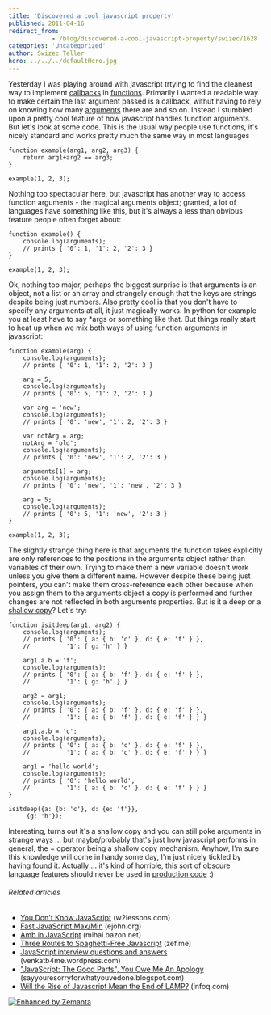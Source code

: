 ```yaml
---
title: 'Discovered a cool javascript property'
published: 2011-04-16
redirect_from: 
            - /blog/discovered-a-cool-javascript-property/swizec/1628
categories: 'Uncategorized'
author: Swizec Teller
hero: ../../../defaultHero.jpg
---
```

Yesterday I was playing around with javascript trtying to find the cleanest way to implement [callbacks](http://en.wikipedia.org/wiki/Callback_%28computer_programming%29 "Callback (computer programming)") in [functions](http://en.wikipedia.org/wiki/Function_%28mathematics%29 "Function (mathematics)"). Primarily I wanted a readable way to make certain the last argument passed is a callback, withut having to rely on knowing how many [arguments](http://en.wikipedia.org/wiki/Argument "Argument") there are and so on. Instead I stumbled upon a pretty cool feature of how javascript handles function arguments. But let's look at some code. This is the usual way people use functions, it's nicely standard and works pretty much the same way in most languages

```
function example(arg1, arg2, arg3) {
    return arg1+arg2 == arg3;
}

example(1, 2, 3);
```

Nothing too spectacular here, but javascript has another way to access function arguments - the magical arguments object; granted, a lot of languages have something like this, but it's always a less than obvious feature people often forget about:

```
function example() {
    console.log(arguments);
    // prints { '0': 1, '1': 2, '2': 3 }
}

example(1, 2, 3);
```

Ok, nothing too major, perhaps the biggest surprise is that arguments is an object, not a list or an array and strangely enough that the keys are strings despite being just numbers. Also pretty cool is that you don't have to specify any arguments at all, it just magically works. In python for example you at least have to say \*args or something like that. But things really start to heat up when we mix both ways of using function arguments in javascript:

```
function example(arg) {
    console.log(arguments);
    // prints { '0': 1, '1': 2, '2': 3 }

    arg = 5;
    console.log(arguments);
    // prints { '0': 5, '1': 2, '2': 3 }

    var arg = 'new';
    console.log(arguments);
    // prints { '0': 'new', '1': 2, '2': 3 }

    var notArg = arg;
    notArg = 'old';
    console.log(arguments);
    // prints { '0': 'new', '1': 2, '2': 3 }

    arguments[1] = arg;
    console.log(arguments);
    // prints { '0': 'new', '1': 'new', '2': 3 }

    arg = 5;
    console.log(arguments);
    // prints { '0': 5, '1': 'new', '2': 3 }
}

example(1, 2, 3);
```

The slightly strange thing here is that arguments the function takes explicitly are only references to the positions in the arguments object rather than variables of their own. Trying to make them a new variable doesn't work unless you give them a different name. However despite these being just pointers, you can't make them cross-reference each other because when you assign them to the arguments object a copy is performed and further changes are not reflected in both arguments properties. But is it a deep or a [shallow copy](http://en.wikipedia.org/wiki/Object_copy "Object copy")? Let's try:

```
function isitdeep(arg1, arg2) {
    console.log(arguments);
    // prints { '0': { a: { b: 'c' }, d: { e: 'f' } },
    //          '1': { g: 'h' } }

    arg1.a.b = 'f';
    console.log(arguments);
    // prints { '0': { a: { b: 'f' }, d: { e: 'f' } },
    //          '1': { g: 'h' } }

    arg2 = arg1;
    console.log(arguments);
    // prints { '0': { a: { b: 'f' }, d: { e: 'f' } },
    //          '1': { a: { b: 'f' }, d: { e: 'f' } } }

    arg1.a.b = 'c';
    console.log(arguments);
    // prints { '0': { a: { b: 'c' }, d: { e: 'f' } },
    //          '1': { a: { b: 'c' }, d: { e: 'f' } } }

    arg1 = 'hello world';
    console.log(arguments);
    // prints { '0': 'hello world',
    //          '1': { a: { b: 'c' }, d: { e: 'f' } } }
}

isitdeep({a: {b: 'c'}, d: {e: 'f'}},
	 {g: 'h'});
```

Interesting, turns out it's a shallow copy and you can still poke arguments in strange ways ... but maybe/probably that's just how javascript performs in general, the = operator being a shallow copy mechanism. Anyhow, I'm sure this knowledge will come in handy some day, I'm just nicely tickled by having found it. Actually ... it's kind of horrible, this sort of obscure language features should never be used in [production code](http://en.wikipedia.org/wiki/Motion_Picture_Production_Code "Motion Picture Production Code") :)

###### Related articles

- [You Don't Know JavaScript](http://www.w2lessons.com/2011/04/you-dont-know-javascript.html) (w2lessons.com)
- [Fast JavaScript Max/Min](http://ejohn.org/blog/fast-javascript-maxmin/) (ejohn.org)
- [Amb in JavaScript](http://mihai.bazon.net/blog/amb-in-javascript) (mihai.bazon.net)
- [Three Routes to Spaghetti-Free Javascript](http://zef.me/3715/three-routes-to-spaghetti-free-javascript) (zef.me)
- [JavaScript interview questions and answers](http://venkatb4me.wordpress.com/2011/03/23/javascript-interview-questions-and-answers/) (venkatb4me.wordpress.com)
- ["JavaScript: The Good Parts", You Owe Me An Apology](http://sayyouresorryforwhatyouvedone.blogspot.com/2011/04/douglas-crockford-for-javascript-good.html) (sayyouresorryforwhatyouvedone.blogspot.com)
- [Will the Rise of Javascript Mean the End of LAMP?](http://www.infoq.com/news/2011/04/javascript-lamp) (infoq.com)

[![Enhanced by Zemanta](http://img.zemanta.com/zemified_e.png?x-id=1f7fa21d-b33c-4405-9a6f-c5c9e51030ef)](http://www.zemanta.com/ "Enhanced by Zemanta")